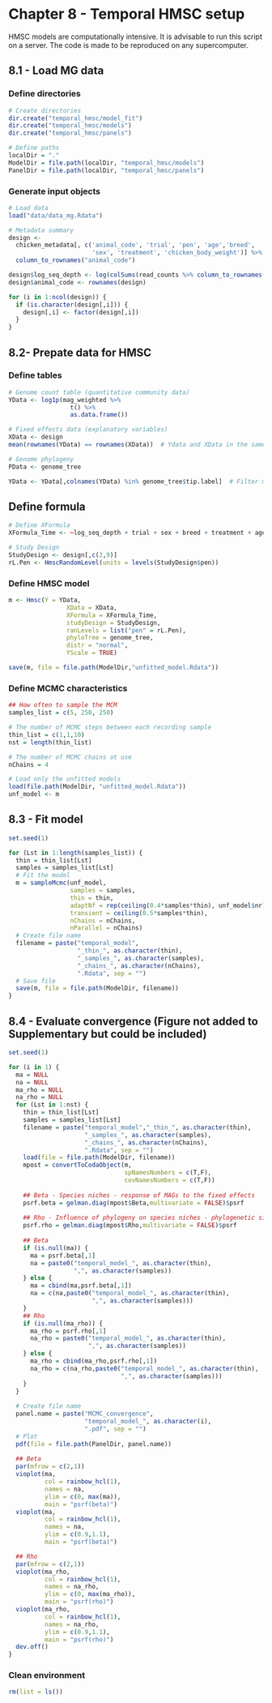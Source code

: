 # Chapter 8 - Temporal HMSC setup

HMSC models are computationally intensive. It is advisable to run this script on a server. The code is made to be reproduced on any supercomputer.

## 8.1 - Load MG data

### Define directories

```r
# Create directories
dir.create("temporal_hmsc/model_fit")
dir.create("temporal_hmsc/models")
dir.create("temporal_hmsc/panels")

# Define paths
localDir = "."
ModelDir = file.path(localDir, "temporal_hmsc/models")
PanelDir = file.path(localDir, "temporal_hmsc/panels")
```

### Generate input objects

```r
# Load data
load("data/data_mg.Rdata")

# Metadata summary
design <- 
  chicken_metadata[, c('animal_code', 'trial', 'pen', 'age','breed',
                       'sex', 'treatment', 'chicken_body_weight')] %>% 
  column_to_rownames("animal_code")

design$log_seq_depth <- log(colSums(read_counts %>% column_to_rownames("genome")))
design$animal_code <- rownames(design)

for (i in 1:ncol(design)) {
  if (is.character(design[,i])) {
    design[,i] <- factor(design[,i])
  }
}
```


## 8.2- Prepate data for HMSC

### Define tables

```r
# Genome count table (quantitative community data)
YData <- log1p(mag_weighted %>% 
                 t() %>% 
                 as.data.frame())

# Fixed effects data (explanatory variables)
XData <- design
mean(rownames(YData) == rownames(XData))  # Ydata and XData in the same order

# Genome phylogeny
PData <- genome_tree

YData <- YData[,colnames(YData) %in% genome_tree$tip.label]  # Filter missing MAGs in tree
```

## Define formula

```r
# Define XFormula
XFormula_Time <- ~log_seq_depth + trial + sex + breed + treatment + age

# Study Design
StudyDesign <- design[,c(2,9)]
rL.Pen <- HmscRandomLevel(units = levels(StudyDesign$pen))
```

### Define HMSC model

```r
m <- Hmsc(Y = YData,
                XData = XData,
                XFormula = XFormula_Time,
                studyDesign = StudyDesign,
                ranLevels = list("pen" = rL.Pen),
                phyloTree = genome_tree,
                distr = "normal",
                YScale = TRUE)

save(m, file = file.path(ModelDir,"unfitted_model.Rdata"))
```

### Define MCMC characteristics

```r
## How often to sample the MCM
samples_list = c(5, 250, 250)

# The number of MCMC steps between each recording sample
thin_list = c(1,1,10)
nst = length(thin_list)

# The number of MCMC chains ot use
nChains = 4

# Load only the unfitted models
load(file.path(ModelDir, "unfitted_model.Rdata"))
unf_model <- m
```


## 8.3 - Fit model

```r
set.seed(1)

for (Lst in 1:length(samples_list)) {
  thin = thin_list[Lst]
  samples = samples_list[Lst]
  # Fit the model
  m = sampleMcmc(unf_model,
                 samples = samples,
                 thin = thin,
                 adaptNf = rep(ceiling(0.4*samples*thin), unf_model$nr),
                 transient = ceiling(0.5*samples*thin),
                 nChains = nChains,
                 nParallel = nChains)
  # Create file name
  filename = paste("temporal_model",
                   "_thin_", as.character(thin),
                   "_samples_", as.character(samples),
                   "_chains_", as.character(nChains),
                   ".Rdata", sep = "")
  # Save file
  save(m, file = file.path(ModelDir, filename)) 
}
```


## 8.4 - Evaluate convergence (Figure not added to Supplementary but could be included)

```r
set.seed(1)

for (i in 1) {
  ma = NULL
  na = NULL
  ma_rho = NULL
  na_rho = NULL
  for (Lst in 1:nst) {
    thin = thin_list[Lst]
    samples = samples_list[Lst]
    filename = paste("temporal_model","_thin_", as.character(thin),
                     "_samples_", as.character(samples),
                     "_chains_", as.character(nChains),
                     ".Rdata", sep = "")
    load(file = file.path(ModelDir, filename))
    mpost = convertToCodaObject(m,
                                spNamesNumbers = c(T,F),
                                covNamesNumbers = c(T,F))
    
    ## Beta - Species niches - response of MAGs to the fixed effects
    psrf.beta = gelman.diag(mpost$Beta,multivariate = FALSE)$psrf
    
    ## Rho - Influence of phylogeny on species niches - phylogenetic signal
    psrf.rho = gelman.diag(mpost$Rho,multivariate = FALSE)$psrf
    
    ## Beta
    if (is.null(ma)) {
      ma = psrf.beta[,1]
      na = paste0("temporal_model_", as.character(thin),
                  ",", as.character(samples))
    } else {
      ma = cbind(ma,psrf.beta[,1])
      na = c(na,paste0("temporal_model_", as.character(thin),
                       ",", as.character(samples)))
    }
    ## Rho
    if (is.null(ma_rho)) {
      ma_rho = psrf.rho[,1]
      na_rho = paste0("temporal_model_", as.character(thin),
                      ",", as.character(samples))
    } else {
      ma_rho = cbind(ma_rho,psrf.rho[,1])
      na_rho = c(na_rho,paste0("temporal_model_", as.character(thin),
                               ",", as.character(samples)))
    }
  }
  
  # Create file name
  panel.name = paste("MCMC_convergence",
                     "temporal_model_", as.character(i),
                     ".pdf", sep = "")
  # Plot
  pdf(file = file.path(PanelDir, panel.name))
  
  ## Beta
  par(mfrow = c(2,1))
  vioplot(ma,
          col = rainbow_hcl(1),
          names = na,
          ylim = c(0, max(ma)),
          main = "psrf(beta)")
  vioplot(ma,
          col = rainbow_hcl(1),
          names = na,
          ylim = c(0.9,1.1),
          main = "psrf(beta)")

  ## Rho
  par(mfrow = c(2,1))
  vioplot(ma_rho,
          col = rainbow_hcl(1),
          names = na_rho,
          ylim = c(0, max(ma_rho)),
          main = "psrf(rho)")
  vioplot(ma_rho,
          col = rainbow_hcl(1),
          names = na_rho,
          ylim = c(0.9,1.1),
          main = "psrf(rho)")
  dev.off()
}
```

### Clean environment

```r
rm(list = ls())
```
